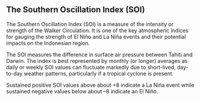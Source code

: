 ## The Southern Oscillation Index (SOI)

The Southern Oscillation Index (SOI) is a measure of the intensity or strength of the Walker Circulation. It is one of the key atmospheric indices for gauging the strength of El Niño and La Niña events and their potential impacts on the Indonesian region.

The SOI measures the difference in surface air pressure between Tahiti and Darwin. The index is best represented by monthly (or longer) averages as daily or weekly SOI values can fluctuate markedly due to short-lived, day-to-day weather patterns, particularly if a tropical cyclone is present.

Sustained positive SOI values above about +8 indicate a La Niña event while sustained negative values below about --8 indicate an El Niño.

